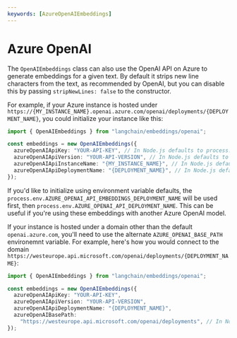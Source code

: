 ```yaml
---
keywords: [AzureOpenAIEmbeddings]
---
```


# Azure OpenAI

The `OpenAIEmbeddings` class can also use the OpenAI API on Azure to generate embeddings for a given text. By default it strips new line characters from the text, as recommended by OpenAI, but you can disable this by passing `stripNewLines: false` to the constructor.

For example, if your Azure instance is hosted under `https://{MY_INSTANCE_NAME}.openai.azure.com/openai/deployments/{DEPLOYMENT_NAME}`, you
could initialize your instance like this:

```typescript
import { OpenAIEmbeddings } from "langchain/embeddings/openai";

const embeddings = new OpenAIEmbeddings({
  azureOpenAIApiKey: "YOUR-API-KEY", // In Node.js defaults to process.env.AZURE_OPENAI_API_KEY
  azureOpenAIApiVersion: "YOUR-API-VERSION", // In Node.js defaults to process.env.AZURE_OPENAI_API_VERSION
  azureOpenAIApiInstanceName: "{MY_INSTANCE_NAME}", // In Node.js defaults to process.env.AZURE_OPENAI_API_INSTANCE_NAME
  azureOpenAIApiDeploymentName: "{DEPLOYMENT_NAME}", // In Node.js defaults to process.env.AZURE_OPENAI_API_EMBEDDINGS_DEPLOYMENT_NAME
});
```

If you'd like to initialize using environment variable defaults, the `process.env.AZURE_OPENAI_API_EMBEDDINGS_DEPLOYMENT_NAME`
will be used first, then `process.env.AZURE_OPENAI_API_DEPLOYMENT_NAME`. This can be useful if you're using these embeddings
with another Azure OpenAI model.

If your instance is hosted under a domain other than the default `openai.azure.com`, you'll need to use the alternate `AZURE_OPENAI_BASE_PATH` environemnt variable.
For example, here's how you would connect to the domain `https://westeurope.api.microsoft.com/openai/deployments/{DEPLOYMENT_NAME}`:

```typescript
import { OpenAIEmbeddings } from "langchain/embeddings/openai";

const embeddings = new OpenAIEmbeddings({
  azureOpenAIApiKey: "YOUR-API-KEY",
  azureOpenAIApiVersion: "YOUR-API-VERSION",
  azureOpenAIApiDeploymentName: "{DEPLOYMENT_NAME}",
  azureOpenAIBasePath:
    "https://westeurope.api.microsoft.com/openai/deployments", // In Node.js defaults to process.env.AZURE_OPENAI_BASE_PATH
});
```
